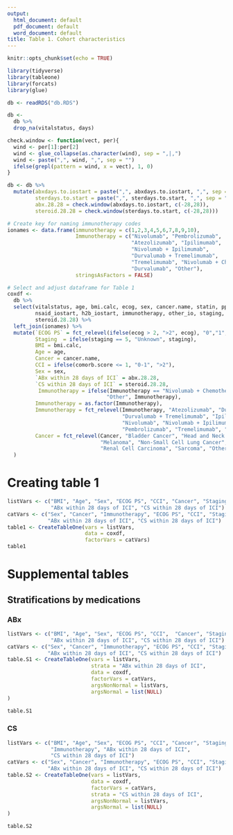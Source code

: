 ```yaml
---
output:
  html_document: default
  pdf_document: default
  word_document: default
title: Table 1. Cohort characteristics
---
```


```r
knitr::opts_chunk$set(echo = TRUE)

library(tidyverse)
library(tableone)
library(forcats)
library(glue)
```

```r

db <- readRDS("db.RDS")

db <-
  db %>%
  drop_na(vitalstatus, days)
```

```r
check.window <- function(vect, per){
  wind <- per[1]:per[2]
  wind <- glue_collapse(as.character(wind), sep = ",|,")
  wind <- paste(",", wind, ",", sep = "")
  ifelse(grepl(pattern = wind, x = vect), 1, 0)
}

db <- db %>%
  mutate(abxdays.to.iostart = paste(",", abxdays.to.iostart, ",", sep = ""),
         sterdays.to.start = paste(",", sterdays.to.start, ",", sep = ""),
         abx.28.28 = check.window(abxdays.to.iostart, c(-28,28)),
         steroid.28.28 = check.window(sterdays.to.start, c(-28,28)))
```


```r
# Create key for naming immunotherapy codes
ionames <- data.frame(immunotherapy = c(1,2,3,4,5,6,7,8,9,10), 
                      Immunotherapy = c("Nivolumab", "Pembrolizumab", 
                                        "Atezolizumab", "Ipilimumab", 
                                        "Nivolumab + Ipilimumab", 
                                        "Durvalumab + Tremelimumab", 
                                        "Tremelimumab", "Nivolumab + Chemotherapy",
                                        "Durvalumab", "Other"),
                      stringsAsFactors = FALSE)

# Select and adjust dataframe for Table 1
coxdf <- 
  db %>%
  select(vitalstatus, age, bmi.calc, ecog, sex, cancer.name, statin, ppi, 
         nsaid_iostart, h2b_iostart, immunotherapy, other_io, staging, abx.28.28,
         steroid.28.28) %>%
  left_join(ionames) %>%
  mutate(`ECOG PS` = fct_relevel(ifelse(ecog > 2, ">2", ecog), "0","1","2",">2"),
         Staging  = ifelse(staging == 5, "Unknown", staging),
         BMI = bmi.calc,
         Age = age,
         Cancer = cancer.name, 
         CCI = ifelse(comorb.score <= 1, "0-1", ">2"),
         Sex = sex,
         `ABx within 28 days of ICI` = abx.28.28,
         `CS within 28 days of ICI` = steroid.28.28,
          Immunotherapy = ifelse(Immunotherapy == "Nivolumab + Chemotherapy",
                                "Other", Immunotherapy),
         Immunotherapy = as.factor(Immunotherapy),
         Immunotherapy = fct_relevel(Immunotherapy, "Atezolizumab", "Durvalumab",
                                     "Durvalumab + Tremelimumab", "Ipilimumab", 
                                     "Nivolumab", "Nivolumab + Ipilimumab", 
                                     "Pembrolizumab", "Tremelimumab", "Other"),
         Cancer = fct_relevel(Cancer, "Bladder Cancer", "Head and Neck Carcinoma",
                              "Melanoma", "Non-Small Cell Lung Cancer", 
                              "Renal Cell Carcinoma", "Sarcoma", "Other")
  )
```

# Creating table 1

```r
listVars <- c("BMI", "Age", "Sex", "ECOG PS", "CCI", "Cancer", "Staging", "Immunotherapy",
              "ABx within 28 days of ICI", "CS within 28 days of ICI")
catVars <- c("Sex", "Cancer", "Immunotherapy", "ECOG PS", "CCI", "Staging", 
             "ABx within 28 days of ICI", "CS within 28 days of ICI")
table1 <- CreateTableOne(vars = listVars,
                         data = coxdf,
                         factorVars = catVars)
table1
```


# Supplemental tables

## Stratifications by medications

### ABx

```r
listVars <- c("BMI", "Age", "Sex", "ECOG PS", "CCI",  "Cancer", "Staging", "Immunotherapy",
              "ABx within 28 days of ICI", "CS within 28 days of ICI")
catVars <- c("Sex", "Cancer", "Immunotherapy", "ECOG PS", "CCI", "Staging", 
             "ABx within 28 days of ICI", "CS within 28 days of ICI")
table.S1 <- CreateTableOne(vars = listVars,
                           strata = "ABx within 28 days of ICI",
                           data = coxdf,
                           factorVars = catVars,
                           argsNonNormal = listVars,
                           argsNormal = list(NULL)
)

table.S1
```

### CS

```r
listVars <- c("BMI", "Age", "Sex", "ECOG PS", "CCI", "Cancer", "Staging", 
              "Immunotherapy", "ABx within 28 days of ICI", 
              "CS within 28 days of ICI")
catVars <- c("Sex", "Cancer", "Immunotherapy", "ECOG PS", "CCI", "Staging",
             "ABx within 28 days of ICI", "CS within 28 days of ICI")
table.S2 <- CreateTableOne(vars = listVars,
                           data = coxdf,
                           factorVars = catVars,
                           strata = "CS within 28 days of ICI",
                           argsNonNormal = listVars,
                           argsNormal = list(NULL)
)

table.S2
```



